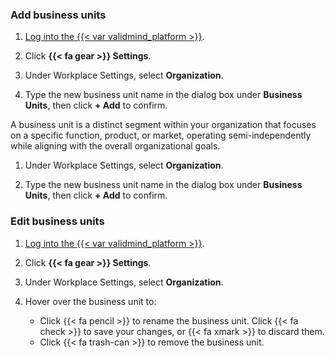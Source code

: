### Add business units

:::: {.content-visible unless-format="revealjs"}
1. [Log into the {{< var validmind_platform >}}](/guide/configuration/log-in-to-validmind.qmd).

1. Click **{{< fa gear >}} Settings**. 

1. Under Workplace Settings, select **Organization**.

1. Type the new business unit name in the dialog box under **Business Units**, then click **+ Add** to confirm.
::::

:::: {.content-hidden unless-format="revealjs"}
A business unit is a distinct segment within your organization that focuses on a specific function, product, or market, operating semi-independently while aligning with the overall organizational goals.

1. Under Workplace Settings, select **Organization**.

1. Type the new business unit name in the dialog box under **Business Units**, then click **+ Add** to confirm.
::::

:::: {.content-visible unless-format="revealjs"}
### Edit business units

1. [Log into the {{< var validmind_platform >}}](/guide/configuration/log-in-to-validmind.qmd).

1. Click **{{< fa gear >}} Settings**. 

1. Under Workplace Settings, select **Organization**.

1. Hover over the business unit to:
   - Click {{< fa pencil >}} to rename the business unit. Click {{< fa check >}} to save your changes, or {{< fa xmark >}} to discard them.
   - Click {{< fa trash-can >}} to remove the business unit.
::::
